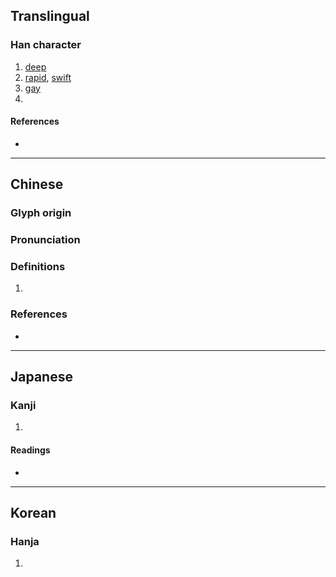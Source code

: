 {{character info/new}}
==Translingual==

===Han character===
{{Han char|rn=85|rad=水|as=12|sn=15|four=35127|canj=ELX|ids=⿰氵肅}}

# [[deep]]
# [[rapid]], [[swift]]
# [[gay]]{{rfv-sense|lang=zh}}
# {{surname|lang=zh}}

====References====
* {{Han ref|kx=0649.080|dkj=18239|dj=1059.030|hdz=31764.150|uh=6F5A|ud=28506|bh=E646|bd=58950}}

----

==Chinese==
{{zh-forms|s=㴋}}

===Glyph origin===
{{Han etym}}

===Pronunciation===
{{zh-pron
|m=sù,xiāo
|c=siu1
|mc=y
|oc=y
|cat=a
}}

===Definitions===
{{zh-hanzi}}

# {{rfdef|zh}}

===References===
* {{R:twedu|B02273}}

----

==Japanese==

===Kanji===
{{ja-kanji|grade=|rs=水12}}

# {{defn|lang=ja|sort=水12}}

====Readings====
* {{ja-readings|on=[[しゅく]] (shuku), [[しょう]] (shō), [[しゅう]] (shū)|kun=[[きよい]] (kiyoi)}}

----

==Korean==

===Hanja===
{{ko-hanja|hangeul=숙|eumhun=|rv=suk|mr=su|y=swu}}

# {{defn|lang=ko|sort=水12}}